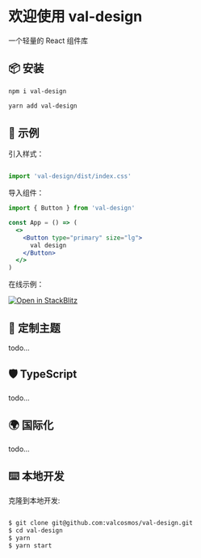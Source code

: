 
<Meta title="val-design/Introduction" />

# 欢迎使用 val-design

一个轻量的 React 组件库

## 📦 安装

```bash
npm i val-design
```

```bash
yarn add val-design
```

## 🔨 示例

引入样式：

```jsx

import 'val-design/dist/index.css'

```

导入组件：

```jsx
import { Button } from 'val-design'

const App = () => (
  <>
    <Button type="primary" size="lg">
      val design
    </Button>
  </>
)
```

在线示例：

[![Open in StackBlitz](https://developer.stackblitz.com/img/open_in_stackblitz.svg)](https://stackblitz.com/edit/vitejs-vite-jvn7fm?file=src%2FApp.jsx)

## 🌈 定制主题

todo...

## 🛡 TypeScript

todo...

## 🌍 国际化

todo...

## ⌨️ 本地开发

克隆到本地开发:

```bash

$ git clone git@github.com:valcosmos/val-design.git
$ cd val-design
$ yarn
$ yarn start

```
